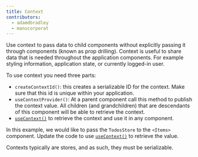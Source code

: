 ```yaml
---
title: Context
contributors:
  - adamdbradley
  - manucorporat
---
```


Use context to pass data to child components without explicitly passing it through components (known as prop drilling). Context is useful to share data that is needed throughout the application components. For example styling information, application state, or currently logged-in user.

To use context you need three parts:

- `createContextId()`: this creates a serializable ID for the context. Make sure that this id is unique within your application.
- `useContextProvider()`: At a parent component call this method to publish the context value. All children (and grandchildren) that are descendants of this component will be able to retrieve the context.
- [`useContext()`](/docs/(qwik)/components/context/index.mdx#usecontext) to retrieve the context and use it in any component.

In this example, we would like to pass the `TodosStore` to the `<Items>` component. Update the code to use [`useContext()`](/docs/(qwik)/components/context/index.mdx#usecontext) to retrieve the value.

Contexts typically are stores, and as such, they must be serializable.
